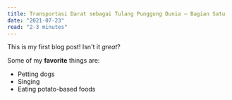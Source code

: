 ```yaml
---
title: Transportasi Darat sebagai Tulang Punggung Dunia — Bagian Satu
date: "2021-07-23"
read: "2-3 minutes"
---
```


This is my first blog post! Isn't it *great*?

Some of my **favorite** things are:

* Petting dogs
* Singing
* Eating potato-based foods